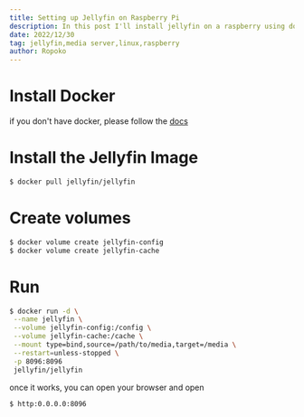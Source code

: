 ```yaml
---
title: Setting up Jellyfin on Raspberry Pi
description: In this post I'll install jellyfin on a raspberry using docker.
date: 2022/12/30
tag: jellyfin,media server,linux,raspberry
author: Ropoko
---
```


# Install Docker
if you don't have docker, please follow the [docs](https://docs.docker.com/engine/install/ubuntu/)


# Install the Jellyfin Image
```bash
$ docker pull jellyfin/jellyfin
```

# Create volumes
```bash
$ docker volume create jellyfin-config
$ docker volume create jellyfin-cache
```

# Run
```bash
$ docker run -d \
 --name jellyfin \
 --volume jellyfin-config:/config \
 --volume jellyfin-cache:/cache \
 --mount type=bind,source=/path/to/media,target=/media \
 --restart=unless-stopped \
 -p 8096:8096
 jellyfin/jellyfin
```

once it works, you can open your browser and open

`$ http:0.0.0.0:8096`
